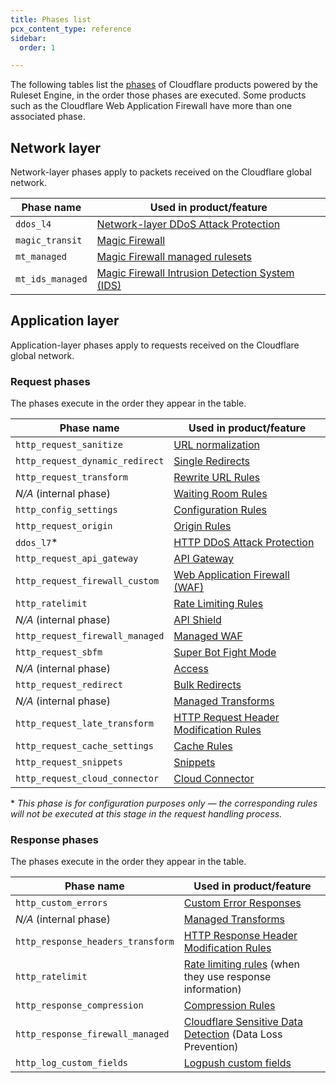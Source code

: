 ```yaml
---
title: Phases list
pcx_content_type: reference
sidebar:
  order: 1

---
```



The following tables list the [phases](/ruleset-engine/about/phases/) of Cloudflare products powered by the Ruleset Engine, in the order those phases are executed. Some products such as the Cloudflare Web Application Firewall have more than one associated phase.

## Network layer

Network-layer phases apply to packets received on the Cloudflare global network.



| Phase name       | Used in product/feature                                                                          |
| ---------------- | ------------------------------------------------------------------------------------------------ |
| `ddos_l4`        | [Network-layer DDoS Attack Protection](/ddos-protection/managed-rulesets/network/configure-api/) |
| `magic_transit`  | [Magic Firewall](/magic-firewall/how-to/add-rules/)                                              |
| `mt_managed`     | [Magic Firewall managed rulesets](/magic-firewall/how-to/enable-managed-rulesets/)               |
| `mt_ids_managed` | [Magic Firewall Intrusion Detection System (IDS)](/magic-firewall/about/ids/)                    |



## Application layer

Application-layer phases apply to requests received on the Cloudflare global network.

### Request phases

The phases execute in the order they appear in the table.



| Phase name                          | Used in product/feature                                                                                |
| ----------------------------------- | ------------------------------------------------------------------------------------------------------ |
| `http_request_sanitize`             | [URL normalization](/rules/normalization/)                                                             |
| `http_request_dynamic_redirect`     | [Single Redirects](/rules/url-forwarding/single-redirects/)                                            |
| `http_request_transform`            | [Rewrite URL Rules](/rules/transform/url-rewrite/)                                                     |
| *N/A* (internal phase)              | [Waiting Room Rules](/waiting-room/additional-options/waiting-room-rules/)                             |
| `http_config_settings`              | [Configuration Rules](/rules/configuration-rules/)                                                     |
| `http_request_origin`               | [Origin Rules](/rules/origin-rules/)                                                                   |
| `ddos_l7`\*                         | [HTTP DDoS Attack Protection](/ddos-protection/managed-rulesets/http/)                                 |
| `http_request_api_gateway`          | [API Gateway](/api-shield/api-gateway/)                                                                |
| `http_request_firewall_custom`      | [Web Application Firewall (WAF)](/waf/custom-rules/)                                                   |
| `http_ratelimit`                    | [Rate Limiting Rules](/waf/rate-limiting-rules/)                                                       |
| *N/A* (internal phase)              | [API Shield](/api-shield/)                                                                             |
| `http_request_firewall_managed`     | [Managed WAF](/waf/managed-rules/)                                                                     |
| `http_request_sbfm`                 | [Super Bot Fight Mode](/bots/get-started/pro/)                                                         |
| *N/A* (internal phase)              | [Access](/cloudflare-one/policies/access/)                                                             |
| `http_request_redirect`             | [Bulk Redirects](/rules/url-forwarding/bulk-redirects/)                                                |
| *N/A* (internal phase)              | [Managed Transforms](/rules/transform/managed-transforms/)                                             |
| `http_request_late_transform`       | [HTTP Request Header Modification Rules](/rules/transform/request-header-modification/)                |
| `http_request_cache_settings`       | [Cache Rules](/cache/how-to/cache-rules/)                                                              |
| `http_request_snippets`             | [Snippets](/rules/snippets/)                                                                           |
| `http_request_cloud_connector`      | [Cloud Connector](/rules/cloud-connector/)                                                             |


\* *This phase is for configuration purposes only — the corresponding rules will not be executed at this stage in the request handling process.*

<Render file="bfm-change-notice" product="bots" />

### Response phases

The phases execute in the order they appear in the table.



| Phase name                        | Used in product/feature                                                                              |
| --------------------------------- | ---------------------------------------------------------------------------------------------------- |
| `http_custom_errors`              | [Custom Error Responses](/rules/custom-error-responses/)                                             |
| *N/A* (internal phase)            | [Managed Transforms](/rules/transform/managed-transforms/)                                           |
| `http_response_headers_transform` | [HTTP Response Header Modification Rules](/rules/transform/response-header-modification/)            |
| `http_ratelimit`                  | [Rate limiting rules](/waf/rate-limiting-rules/) (when they use response information)                |
| `http_response_compression`       | [Compression Rules](/rules/compression-rules/)                                                       |
| `http_response_firewall_managed`  | [Cloudflare Sensitive Data Detection](/waf/managed-rules/) (Data Loss Prevention)                    |
| `http_log_custom_fields`          | [Logpush custom fields](/logs/reference/custom-fields/)                                              |


